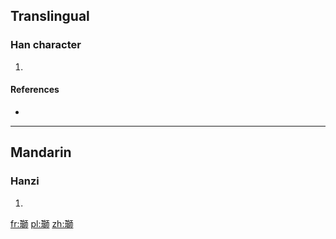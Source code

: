 ==Translingual==

===Han character===
{{Han char|rn=96|rad=玉|as=10|sn=14|four=|canj=一土竹口月 (MGHRB)}}

# {{defn|Han|sort=玉10}}

====References====
* {{Han ref|kx=0738.200|dkj=21144|hdz=21131.030|uh=7461|ud=29793}}

----

==Mandarin==

===Hanzi===
{{cmn-hanzi|pin=[[sh]] ([[shi]])|wg=<sup>i</sup>}}

# {{defn|lang=cmn|sort=玉10}}

[[fr:瑡]]
[[pl:瑡]]
[[zh:瑡]]